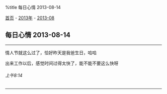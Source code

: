 %title 每日心情 2013-08-14

[[../../../index|首页]] - [[../index|2013年]] - [[index|2013-08]]
==每日心情 2013-08-14==
----
情人节就这么过了，恰好昨天是我爸生日，哈哈

出来工作以后，感觉时间过得太快了，能不能不要这么快呀
======上午8:14======
----
